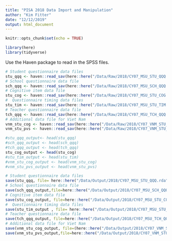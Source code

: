 ```yaml
---
title: "PISA 2018 Data Import and Manipulation"
author: "Kim Fitter"
date: "12/12/2019"
output: html_document
---
```


```r
knitr::opts_chunk$set(echo = TRUE)
```

```r
library(here)
library(tidyverse)
```

Use the Haven package to read in the SPSS files.

```r
# Student questionnaire data files
stu_qqq <- haven::read_sav(here::here("/Data/Raw/2018/CY07_MSU_STU_QQQ.sav"))
# School questionnaire data file
sch_qqq <- haven::read_sav(here::here("/Data/Raw/2018/CY07_MSU_SCH_QQQ.sav"),n_max = 10)
# Cognitive item data file
stu_cog <- haven::read_sav(here::here("/Data/Raw/2018/CY07_MSU_STU_COG.sav"),n_max=10) 
#  Questionnaire timing data files 
stu_tim <- haven::read_sav(here::here("/Data/Raw/2018/CY07_MSU_STU_TIM.sav"))
# Teacher questionnaire data file
tch_qqq <- haven::read_sav(here::here("/Data/Raw/2018/CY07_MSU_TCH_QQQ.sav"))
# Additional data file for Viet Nam
vnm_stu_cog <- haven::read_sav(here::here("/Data/Raw/2018/CY07_VNM_STU_COG.sav"))
vnm_stu_pvs <- haven::read_sav(here::here("/Data/Raw/2018/CY07_VNM_STU_PVS.sav"))
```

```r
#stu_qqq_output<- head(stu_qqq)
#sch_qqq_output <- head(sch_qqq)
#tch_qqq_output <- head(tch_qqq)
stu_cog_output <- head(stu_cog)
#stu_tim_output <- head(stu_tim)
#vnm_stu_cog_output <- head(vnm_stu_cog)
#vnm_stu_pvs_output <- head(vnm_stu_pvs)
```


```r
# Student questionnaire data files
save(stu_qqq, file= here::here("/Data/Output/2018/CY07_MSU_STU_QQQ.rda"))
# School questionnaire data file
save(sch_qqq_output,file=here::here("/Data/Output/2018/CY07_MSU_SCH_QQQ.rda"))
# Cognitive item data file
save(stu_cog_output, file=here::here("/Data/Output/2018/CY07_MSU_STU_COG.rda"))
#  Questionnaire timing data files 
save(stu_tim_output , file= here::here("/Data/Output/2018/CY07_MSU_STU_TIM.rda"))
# Teacher questionnaire data file
save(tch_qqq_output, file=here::here("/Data/Output/2018/CY07_MSU_TCH_QQQ.rda"))
# Additional data file for Viet Nam
save(vnm_stu_cog_output, file=(here::here("/Data/Output/2018/CY07_VNM_STU_COG.rda")))
save(vnm_stu_pvs_output,file=here::here("/Data/Output/2018/CY07_VNM_STU_PVS.rda"))
```



